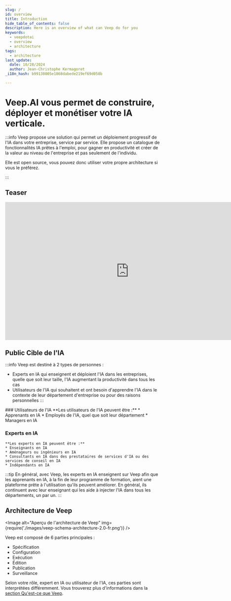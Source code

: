 ```yaml
---
slug: /
id: overview
title: Introduction
hide_table_of_contents: false
description: Here is an overview of what can Veep do for you
keywords:
  - veepdotai
  - overview
  - architecture
tags:
  - architecture
last_update:
  date: 10/28/2024
  author: Jean-Christophe Kermagoret
_i18n_hash: b99138005e1868dabede219ef69d058b

---
```


# Veep.AI vous permet de construire, déployer et monétiser votre IA verticale.

:::info
Veep propose une solution qui permet un déploiement progressif de l'IA dans votre entreprise, service par service. Elle propose un catalogue de fonctionnalités IA prêtes à l'emploi, pour gagner en productivité et créer de la valeur au niveau de l'entreprise et pas seulement de l'individu.

Elle est open source, vous pouvez donc utiliser votre propre architecture si vous le préférez.

:::

## Teaser
<center>
<iframe width="800" height="448" title="Lecteur vidéo YouTube"
  src="https://www.youtube.com/embed/e6Zw30R8CWU?si=LNRzUtEzPjf_5oAE"
  frameborder="0" allow="accelerometer; autoplay; clipboard-write; encrypted-media; gyroscope; picture-in-picture; web-share"
  referrerpolicy="strict-origin-when-cross-origin" allowfullscreen>
</iframe>
</center>

## Public Cible de l'IA

:::info
Veep est destiné à 2 types de personnes :
* Experts en IA qui enseignent et déploient l'IA dans les entreprises, quelle que soit leur taille, l'IA augmentant la productivité dans tous les cas
* Utilisateurs de l'IA qui souhaitent et ont besoin d'apprendre l'IA dans le contexte de leur département d'entreprise ou pour des raisons personnelles
:::

<Columns>
  <Column className='text--left'>
### Utilisateurs de l'IA
    **Les utilisateurs de l'IA peuvent être :**
    * Apprenants en IA
    * Employés de l'IA, quel que soit leur département
    * Managers en IA
  </Column>
  <Column className='vertical-align--center text--left'>

### Experts en IA
    **Les experts en IA peuvent être :**
    * Enseignants en IA
    * Aménageurs ou ingénieurs en IA
    * Consultants en IA dans des prestataires de services d'IA ou des services de conseil en IA
    * Indépendants en IA

  </Column>
</Columns>

:::tip
En général, avec Veep, les experts en IA enseignent sur Veep afin que les apprenants en IA, à la fin de leur programme de formation, aient une plateforme prête à l'utilisation qu'ils peuvent améliorer. En général, ils continuent avec leur enseignant qui les aide à injecter l'IA dans tous les départements, un par un.
:::

## Architecture de Veep

<div class="zoom">


<Image alt="Aperçu de l'architecture de Veep" img={require('./images/veep-schema-architecture-2.0-fr.png')} />

</div>

Veep est composé de 6 parties principales : 

* Spécification
* Configuration
* Exécution
* Édition
* Publication
* Surveillance

Selon votre rôle, expert en IA ou utilisateur de l'IA, ces parties sont interprétées différemment. Vous trouverez plus d'informations dans la [section Qu'est-ce que Veep](app/part-overview).

